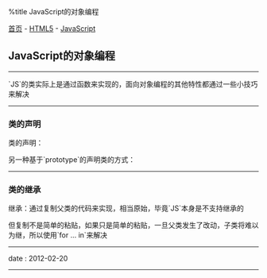 %title JavaScript的对象编程

[[../../../index|首页]] - [[../index|HTML5]] - [[index|JavaScript]]
==JavaScript的对象编程==
----
`JS`的类实际上是通过函数来实现的，面向对象编程的其他特性都通过一些小技巧来解决
----
===类的声明===

类的声明：
{{{JavaScript
function Class(){
	this.p1 = "p1";
	this.p2 = "p2";
	this.f1 = function(){
		alert("f1");
	}
	this.f2 = function(){
		alert("f2");
	}
}
}}}

另一种基于`prototype`的声明类的方式：
{{{JavaScript
function Class(){}

Class.prototype = {
	p1 : "p1";
	p2 : "p2";
	f1 : function(){
		alert("f1");
	}
	f2 : function(){
		alert("f2");
	}
}
}}}
----
===类的继承===

继承：通过复制父类的代码来实现，相当原始，毕竟`JS`本身是不支持继承的

但复制不是简单的粘贴，如果只是简单的粘贴，一旦父类发生了改动，子类将难以为继，所以使用`for ... in`来解决
{{{JavaScript
function SubClass(){}

/* 复制父类代码 */
for(p in Class.prototype){
	SubClass.prototype[p] = Class.prototype[p];
}

/* 加入子类自己的属性和方法 */
SubClass.prototype.newMethod = function(){
	alert("newMethod");
}
}}}
----
<red>date</red> : 2012-02-20
----
